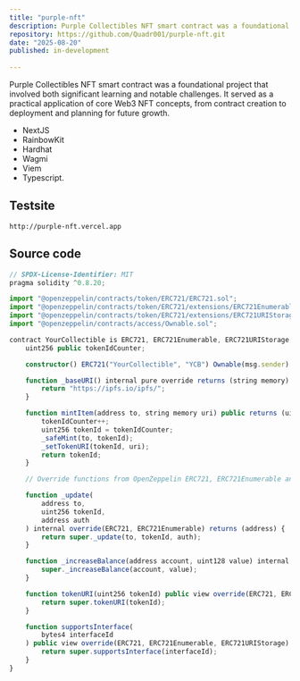 ```yaml
---
title: "purple-nft"
description: Purple Collectibles NFT smart contract was a foundational project that involved both significant learning and notable challenges. It served as a practical application of core Web3 NFT concepts, from contract creation to deployment and planning for future growth.
repository: https://github.com/Quadr001/purple-nft.git
date: "2025-08-20"
published: in-development
  
---
```

Purple Collectibles NFT smart contract was a foundational project that involved both significant learning and notable challenges. It served as a practical application of core Web3 NFT concepts, from contract creation to deployment and planning for future growth.


- NextJS
- RainbowKit
- Hardhat
- Wagmi
- Viem
- Typescript.

## Testsite

```
http://purple-nft.vercel.app

```

## Source code

```ts
// SPDX-License-Identifier: MIT
pragma solidity ^0.8.20;

import "@openzeppelin/contracts/token/ERC721/ERC721.sol";
import "@openzeppelin/contracts/token/ERC721/extensions/ERC721Enumerable.sol";
import "@openzeppelin/contracts/token/ERC721/extensions/ERC721URIStorage.sol";
import "@openzeppelin/contracts/access/Ownable.sol";

contract YourCollectible is ERC721, ERC721Enumerable, ERC721URIStorage, Ownable {
    uint256 public tokenIdCounter;

    constructor() ERC721("YourCollectible", "YCB") Ownable(msg.sender) {}

    function _baseURI() internal pure override returns (string memory) {
        return "https://ipfs.io/ipfs/";
    }

    function mintItem(address to, string memory uri) public returns (uint256) {
        tokenIdCounter++;
        uint256 tokenId = tokenIdCounter;
        _safeMint(to, tokenId);
        _setTokenURI(tokenId, uri);
        return tokenId;
    }

    // Override functions from OpenZeppelin ERC721, ERC721Enumerable and ERC721URIStorage

    function _update(
        address to,
        uint256 tokenId,
        address auth
    ) internal override(ERC721, ERC721Enumerable) returns (address) {
        return super._update(to, tokenId, auth);
    }

    function _increaseBalance(address account, uint128 value) internal override(ERC721, ERC721Enumerable) {
        super._increaseBalance(account, value);
    }

    function tokenURI(uint256 tokenId) public view override(ERC721, ERC721URIStorage) returns (string memory) {
        return super.tokenURI(tokenId);
    }

    function supportsInterface(
        bytes4 interfaceId
    ) public view override(ERC721, ERC721Enumerable, ERC721URIStorage) returns (bool) {
        return super.supportsInterface(interfaceId);
    }
}
```
